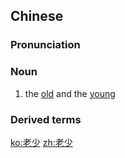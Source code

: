 ==Chinese==
{{zh-forms}}

===Pronunciation===
{{zh-pron
|m=lǎoshào
|c=lou5 siu3
|mn=nó͘-siàu
|cat=n
}}

===Noun===
{{zh-noun}}

# the [[old]] and the [[young]]

===Derived terms===
{{zh-der|男女老少|老少咸宜}}

{{zh-cat|Antonymous}}

[[ko:老少]]
[[zh:老少]]